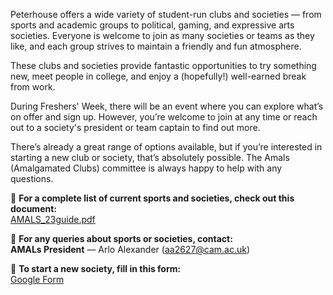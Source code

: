
Peterhouse offers a wide variety of student-run clubs and societies — from sports and academic groups to political, gaming, and expressive arts societies. Everyone is welcome to join as many societies or teams as they like, and each group strives to maintain a friendly and fun atmosphere.

These clubs and societies provide fantastic opportunities to try something new, meet people in college, and enjoy a (hopefully!) well-earned break from work.

During Freshers' Week, there will be an event where you can explore what’s on offer and sign up. However, you’re welcome to join at any time or reach out to a society's president or team captain to find out more.

There’s already a great range of options available, but if you’re interested in starting a new club or society, that’s absolutely possible. The Amals (Amalgamated Clubs) committee is always happy to help with any questions.

📄 **For a complete list of current sports and societies, check out this document:**  
[AMALS_23guide.pdf](AMALS_23guide.pdf)

📧 **For any queries about sports or societies, contact:**  
**AMALs President** — Arlo Alexander (aa2627@cam.ac.uk)

📝 **To start a new society, fill in this form:**  
[Google Form](https://forms.gle/G5oTr473892yRfEW6)
